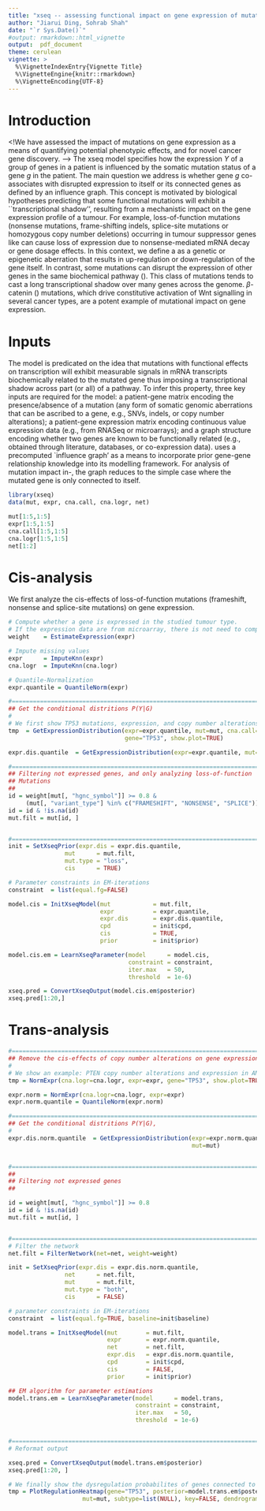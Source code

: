 ```yaml
---
title: "xseq -- assessing functional impact on gene expression of mutations in cancer"
author: "Jiarui Ding, Sohrab Shah"
date: "`r Sys.Date()`"
#output: rmarkdown::html_vignette
output:  pdf_document
theme: cerulean
vignette: >
  %\VignetteIndexEntry{Vignette Title}
  %\VignetteEngine{knitr::rmarkdown}
  %\VignetteEncoding{UTF-8}
---
```


<!-- Introduction --> 
# Introduction

<!We have assessed the impact of mutations on gene expression as a means of quantifying potential phenotypic effects, and for novel cancer gene discovery. -->
The xseq model specifies how the expression $Y$ of a group of genes in a patient is influenced by the somatic mutation status of a gene $g$ in the patient. The main question we address is whether gene $g$ co-associates with disrupted expression to itself or its connected genes as defined by an influence graph.
This concept is motivated by biological hypotheses predicting that some functional mutations will exhibit a ``transcriptional shadow'', resulting from a mechanistic impact on the gene expression profile of a tumour. 
For example, loss-of-function mutations (nonsense mutations, frame-shifting indels, splice-site mutations or homozygous copy number deletions) occurring in tumour suppressor genes like \textit{TP53} can cause loss of expression due to nonsense-mediated mRNA decay or gene dosage effects. 
In this context, we define  a \emph{cis-effect} as a genetic or epigenetic aberration that results in up-regulation or down-regulation of the gene itself. 
In contrast, some mutations can disrupt the expression of other genes in the same biochemical pathway (\emph{trans-effects}). 
This class of mutations tends to cast a long transcriptional shadow over many genes across the genome. 
$\beta$-catenin (\textit{CTNNB1}) mutations, which drive constitutive activation of Wnt signalling in several cancer types, are a potent example of mutational impact on gene expression. 


# Inputs
The \texttt{xseq} model is predicated on the idea that mutations with functional effects on transcription will exhibit measurable signals in mRNA transcripts biochemically related to the mutated gene \textendash thus imposing a transcriptional shadow across part (or all) of a pathway. 
To infer this property, three key inputs are required for the model: 
a patient-gene matrix encoding the presence/absence of a mutation (any form of somatic genomic aberrations that can be ascribed to a gene, e.g., SNVs, indels, or copy number alterations); 
a patient-gene expression matrix encoding continuous value expression data (e.g., from RNASeq or microarrays); 
and a graph structure encoding whether two genes are known to be functionally related (e.g., obtained through literature, databases, or co-expression data). 
\texttt{xseq} uses a precomputed `influence graph' as a means to incorporate prior gene-gene relationship knowledge into its modelling framework. 
For analysis of mutation impact in-\emph{cis}, the graph reduces to the simple case where the mutated gene is only connected to itself. 


```r
library(xseq)
data(mut, expr, cna.call, cna.logr, net)

mut[1:5,1:5]
expr[1:5,1:5]
cna.call[1:5,1:5]
cna.logr[1:5,1:5]
net[1:2]
```


<!-- Introduction --> 
# Cis-analysis

We first analyze the cis-effects of loss-of-function mutations (frameshift, nonsense and splice-site mutations) on gene expression. 

```r
# Compute whether a gene is expressed in the studied tumour type. 
# If the expression data are from microarray, there is not need to compute weights. 
weight    = EstimateExpression(expr)

# Impute missing values
expr      = ImputeKnn(expr)
cna.logr  = ImputeKnn(cna.logr)

# Quantile-Normalization
expr.quantile = QuantileNorm(expr)
```

```r
#=========================================================================================
## Get the conditional distritions P(Y|G)
# 
# We first show TP53 mutations, expression, and copy number alterations
tmp  = GetExpressionDistribution(expr=expr.quantile, mut=mut, cna.call=cna.call, 
                                 gene="TP53", show.plot=TRUE)

expr.dis.quantile  = GetExpressionDistribution(expr=expr.quantile, mut=mut)
```

```r
#=========================================================================================
## Filtering not expressed genes, and only analyzing loss-of-function
## Mutations
##
id = weight[mut[, "hgnc_symbol"]] >= 0.8 & 
     (mut[, "variant_type"] %in% c("FRAMESHIFT", "NONSENSE", "SPLICE"))
id = id & !is.na(id)
mut.filt = mut[id, ]


#=========================================================================================
init = SetXseqPrior(expr.dis = expr.dis.quantile, 
                mut      = mut.filt, 
                mut.type = "loss",
                cis      = TRUE)

# Parameter constraints in EM-iterations
constraint  = list(equal.fg=FALSE)

model.cis = InitXseqModel(mut            = mut.filt, 
                          expr           = expr.quantile,
                          expr.dis       = expr.dis.quantile, 
                          cpd            = init$cpd,
                          cis            = TRUE, 
                          prior          = init$prior)

model.cis.em = LearnXseqParameter(model      = model.cis, 
                                  constraint = constraint, 
                                  iter.max   = 50, 
                                  threshold  = 1e-6)

xseq.pred = ConvertXseqOutput(model.cis.em$posterior)
xseq.pred[1:20,]
```


# Trans-analysis

```r
#=========================================================================================
## Remove the cis-effects of copy number alterations on gene expression
#
# We show an example: PTEN copy number alterations and expression in AML
tmp = NormExpr(cna.logr=cna.logr, expr=expr, gene="TP53", show.plot=TRUE)

expr.norm = NormExpr(cna.logr=cna.logr, expr=expr)
expr.norm.quantile = QuantileNorm(expr.norm)

#=========================================================================================
## Get the conditional distritions P(Y|G), 
# 
expr.dis.norm.quantile  = GetExpressionDistribution(expr=expr.norm.quantile, 
                                                    mut=mut)


#=========================================================================================
## 
## Filtering not expressed genes
##

id = weight[mut[, "hgnc_symbol"]] >= 0.8
id = id & !is.na(id)
mut.filt = mut[id, ]


#=========================================================================================
# Filter the network 
net.filt = FilterNetwork(net=net, weight=weight)

init = SetXseqPrior(expr.dis = expr.dis.norm.quantile, 
                net      = net.filt, 
                mut      = mut.filt, 
                mut.type = "both",
                cis      = FALSE)

# parameter constraints in EM-iterations
constraint  = list(equal.fg=TRUE, baseline=init$baseline)

model.trans = InitXseqModel(mut        = mut.filt, 
                            expr       = expr.norm.quantile,
                            net        = net.filt, 
                            expr.dis   = expr.dis.norm.quantile, 
                            cpd        = init$cpd,
                            cis        = FALSE, 
                            prior      = init$prior)

## EM algorithm for parameter estimations
model.trans.em = LearnXseqParameter(model      = model.trans, 
                                    constraint = constraint, 
                                    iter.max   = 50, 
                                    threshold  = 1e-6)


#=========================================================================================
# Reformat output

xseq.pred = ConvertXseqOutput(model.trans.em$posterior)
xseq.pred[1:20, ]
```


```r
# We finally show the dysregulation probabilites of genes connected to TP53
tmp = PlotRegulationHeatmap(gene="TP53", posterior=model.trans.em$posterior, main="in_AML",
                     mut=mut, subtype=list(NULL), key=FALSE, dendrogram="row")
```


